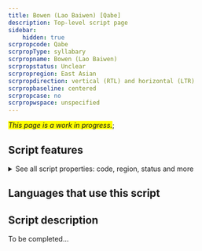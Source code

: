 ```yaml
---
title: Bowen (Lao Baiwen) [Qabe]
description: Top-level script page
sidebar:
    hidden: true
scrpropcode: Qabe
scrpropType: syllabary
scrpropname: Bowen (Lao Baiwen)
scrpropstatus: Unclear
scrpropregion: East Asian
scrpropdirection: vertical (RTL) and horizontal (LTR)
scrpropbaseline: centered
scrpropcase: no
scrpropwspace: unspecified
---
```


<span style='background-color:yellow'>_This page is a work in progress._</span>;


## Script features

<details>
<summary> See all script properties: code, region, status and more</summary>
<ScriptInfo />
</details>

## Languages that use this script

<WsList script='Qabe' wsMax='5' />

## Script description

To be completed...

